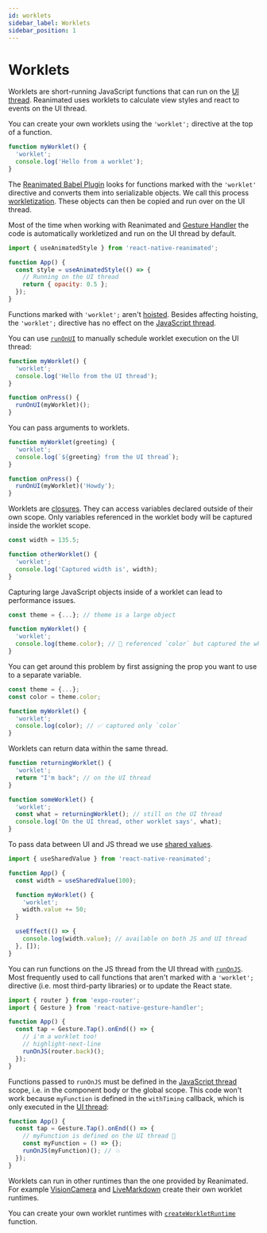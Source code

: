 ```yaml
---
id: worklets
sidebar_label: Worklets
sidebar_position: 1
---
```


# Worklets

Worklets are short-running JavaScript functions that can run on the [UI thread](/docs/fundamentals/glossary#ui-thread). Reanimated uses worklets to calculate view styles and react to events on the UI thread.

You can create your own worklets using the `'worklet';` directive at the top of a function.

```javascript
function myWorklet() {
  'worklet';
  console.log('Hello from a worklet');
}
```

The [Reanimated Babel Plugin](https://github.com/software-mansion/react-native-reanimated/blob/main/packages/react-native-worklets/plugin/README-dev.md#basics) looks for functions marked with the `'worklet'` directive and converts them into serializable objects. We call this process [workletization](/docs/fundamentals/glossary#to-workletize). These objects can then be copied and run over on the UI thread.

Most of the time when working with Reanimated and [Gesture Handler](https://docs.swmansion.com/react-native-gesture-handler/) the code is automatically workletized and run on the UI thread by default.

```javascript
import { useAnimatedStyle } from 'react-native-reanimated';

function App() {
  const style = useAnimatedStyle(() => {
    // Running on the UI thread
    return { opacity: 0.5 };
  });
}
```

Functions marked with `'worklet';` aren't [hoisted](https://developer.mozilla.org/en-US/docs/Glossary/Hoisting). Besides affecting hoisting, the `'worklet';` directive has no effect on the [JavaScript thread](/docs/fundamentals/glossary#javascript-thread).

You can use [`runOnUI`](/docs/threading/runOnUI) to manually schedule worklet execution on the UI thread:

```javascript
function myWorklet() {
  'worklet';
  console.log('Hello from the UI thread');
}

function onPress() {
  runOnUI(myWorklet)();
}
```

You can pass arguments to worklets.

```javascript
function myWorklet(greeting) {
  'worklet';
  console.log(`${greeting} from the UI thread`);
}

function onPress() {
  runOnUI(myWorklet)('Howdy');
}
```

Worklets are [closures](https://developer.mozilla.org/en-US/docs/Web/JavaScript/Closures). They can access variables declared outside of their own scope. Only variables referenced in the worklet body will be captured inside the worklet scope.

```javascript
const width = 135.5;

function otherWorklet() {
  'worklet';
  console.log('Captured width is', width);
}
```

Capturing large JavaScript objects inside of a worklet can lead to performance issues.

```javascript
const theme = {...}; // theme is a large object

function myWorklet() {
  'worklet';
  console.log(theme.color); // 🚨 referenced `color` but captured the whole `theme` object
}
```

You can get around this problem by first assigning the prop you want to use to a separate variable.

```javascript
const theme = {...};
const color = theme.color;

function myWorklet() {
  'worklet';
  console.log(color); // ✅ captured only `color`
}
```

Worklets can return data within the same thread.

```javascript
function returningWorklet() {
  'worklet';
  return "I'm back"; // on the UI thread
}

function someWorklet() {
  'worklet';
  const what = returningWorklet(); // still on the UI thread
  console.log('On the UI thread, other worklet says', what);
}
```

To pass data between UI and JS thread we use [shared values](/docs/fundamentals/glossary#shared-value).

```javascript
import { useSharedValue } from 'react-native-reanimated';

function App() {
  const width = useSharedValue(100);

  function myWorklet() {
    'worklet';
    width.value += 50;
  }

  useEffect(() => {
    console.log(width.value); // available on both JS and UI thread
  }, []);
}
```

You can run functions on the JS thread from the UI thread with [`runOnJS`](/docs/threading/runOnJS). Most frequently used to call functions that aren't marked with a `'worklet';` directive (i.e. most third-party libraries) or to update the React state.

```javascript
import { router } from 'expo-router';
import { Gesture } from 'react-native-gesture-handler';

function App() {
  const tap = Gesture.Tap().onEnd(() => {
    // i'm a worklet too!
    // highlight-next-line
    runOnJS(router.back)();
  });
}
```

Functions passed to `runOnJS` must be defined in the [JavaScript thread](/docs/fundamentals/glossary#javascript-thread) scope, i.e. in the component body or the global scope. This code won't work because `myFunction` is defined in the `withTiming` callback, which is only executed in the [UI thread](/docs/fundamentals/glossary#ui-thread):

```javascript
function App() {
  const tap = Gesture.Tap().onEnd(() => {
    // myFunction is defined on the UI thread 🚨
    const myFunction = () => {};
    runOnJS(myFunction)(); // 💥
  });
}
```

Worklets can run in other runtimes than the one provided by Reanimated. For example [VisionCamera](https://github.com/mrousavy/react-native-vision-camera) and [LiveMarkdown](https://github.com/Expensify/react-native-live-markdown) create their own worklet runtimes.

You can create your own worklet runtimes with [`createWorkletRuntime`](/docs/threading/createWorkletRuntime) function.
